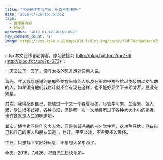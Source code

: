 ```yaml
---
title: "今天是博主的生日，祝自己生快吧~"
date: '2016-07-26T16:35:36Z'
tags:
  - 旧博客内容
  - 碎碎念
updatedOn: '2019-01-12T16:51:09Z'
raw_comment_count: '1'
image: https://oss.keke.su/image/old-fxblog-img/cover/f6df78edea59aab75bfe20a7696fa96a.jpg
---
```


:::tip
本文迁移自老博客，原始链接为 [http://blog.fxit.top/?p=273](http://blog.fxit.top/?p=273)
:::

一天又过了一天了，没有太多的怨言想对任何人说。

首先，今天我想感谢的是那些给我生命的人以及在生命中那些给过我鼓励以及帮助的人，如果没有他们我估计就不会有现在这样，也不能好好坐下来写博客，更没有繁星。

其次，我得感谢自己，能熬过一个又一个春夏秋冬，尽管学习累、生活累、做人累，受过很多歧视，各种心烦，但是都一次一次地经历过了各种大大小小的挫折，也许这就是人生的味道吧~

其实，博主也不是什么大人物，只是普普通通的一名学生党，这次生日估计只有自己和自己的家人和朋友知道，，也好，平平淡淡，不需要多么奢侈。

生日，只想静下来好好休息，不想想太多东西了。

今天，2016，7月26，祝自己生日快乐吧~
